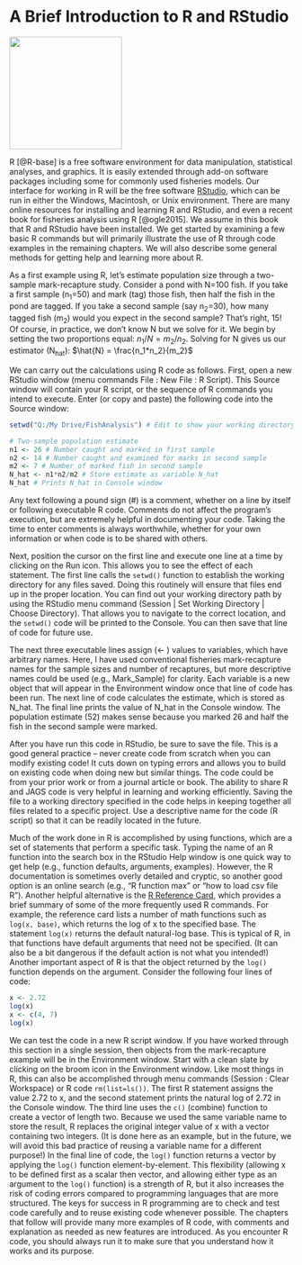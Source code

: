 # A Brief Introduction to R and RStudio {#R-intro}

<img src="https://www.r-project.org/logo/Rlogo.png" width="200" height="200" />

R [@R-base] is a free software environment for data manipulation, statistical analyses, and graphics. It is easily extended through add-on software packages including some for commonly used fisheries models. Our interface for working in R will be the free software [RStudio](https://posit.co/products/open-source/rstudio/), which can be run in either the Windows, Macintosh, or Unix environment. There are many online resources for installing and learning R and RStudio, and even a recent book for fisheries analysis using R [@ogle2015]. We assume in this book that R and RStudio have been installed. We get started by examining a few basic R commands but will primarily illustrate the use of R through code examples in the remaining chapters. We will also describe some general methods for getting help and learning more about R.
	
As a first example using R, let’s estimate population size through a two-sample mark-recapture study. Consider a pond with N=100 fish. If you take a first sample (n~1~=50) and mark (tag) those fish, then half the fish in the pond are tagged. If you take a second sample (say n~2~=30), how many tagged fish (m~2~) would you expect in the second sample?  That's right, 15!  Of course, in practice, we don't know N but we solve for it. We begin by setting the two proportions equal:  $n_1/N=m_2/n_2$. Solving for N gives us our estimator (N~hat~):  $\hat{N} = \frac{n_1*n_2}{m_2}$

We can carry out the calculations using R code as follows. First, open a new RStudio window (menu commands File : New File : R Script). This Source window will contain your R script, or the sequence of R commands you intend to execute. Enter (or copy and paste) the following code into the Source window:

```r
setwd("Q:/My Drive/FishAnalysis") # Edit to show your working directory

# Two-sample population estimate
n1 <- 26 # Number caught and marked in first sample
n2 <- 14 # Number caught and examined for marks in second sample
m2 <- 7 # Number of marked fish in second sample
N_hat <- n1*n2/m2 # Store estimate as variable N_hat
N_hat # Prints N_hat in Console window
```

Any text following a pound sign (#) is a comment, whether on a line by itself or following executable R code. Comments do not affect the program’s execution, but are extremely helpful in documenting your code. Taking the time to enter comments is always worthwhile, whether for your own information or when code is to be shared with others.

Next, position the cursor on the first line and execute one line at a time by clicking on the Run icon. This allows you to see the effect of each statement. The first line calls the <code>setwd()</code> function to establish the working directory for any files saved. Doing this routinely will ensure that files end up in the proper location. You can find out your working directory path by using the RStudio menu command (Session | Set Working Directory | Choose Directory). That allows you to navigate to the correct location, and the <code>setwd()</code> code will be printed to the Console. You can then save that line of code for future use.

The next three executable lines assign (<- ) values to variables, which have arbitrary names. Here, I have used conventional fisheries mark-recapture names for the sample sizes and number of recaptures, but more descriptive names could be used (e.g., Mark_Sample) for clarity. Each variable is a new object that will appear in the Environment window once that line of code has been run. The next line of code calculates the estimate, which is stored as N_hat. The final line prints the value of N_hat in the Console window. The population estimate (52) makes sense because you marked 26 and half the fish in the second sample were marked.

After you have run this code in RStudio, be sure to save the file. This is a good general practice -- never create code from scratch when you can modify existing code!  It cuts down on typing errors and allows you to build on existing code when doing new but similar things. The code could be from your prior work or from a journal article or book. The ability to share R and JAGS code is very helpful in learning and working efficiently. Saving the file to a working directory specified in the code helps in keeping together all files related to a specific project. Use a descriptive name for the code (R script) so that it can be readily located in the future.

Much of the work done in R is accomplished by using functions, which are a set of statements that perform a specific task. Typing the name of an R function into the search box in the RStudio Help window is one quick way to get help (e.g., function defaults, arguments, examples). However, the R documentation is sometimes overly detailed and cryptic, so another good option is an online search (e.g., “R function max” or “how to load csv file R”). Another helpful alternative is the [R Reference Card](https://cran.r-project.org/doc/contrib/Short-refcard.pdf), which provides a brief summary of some of the more frequently used R commands. For example, the reference card lists a number of math functions such as <code>log(x, base)</code>, which returns the log of x to the specified base. The statement <code>log(x)</code> returns the default natural-log base. This is typical of R, in that functions have default arguments that need not be specified. (It can also be a bit dangerous if the default action is not what you intended!) Another important aspect of R is that the object returned by the <code>log()</code> function depends on the argument. Consider the following four lines of code:

```r
x <- 2.72
log(x)
x <- c(4, 7)
log(x)
```

We can test the code in a new R script window. If you have worked through this section in a single session, then objects from the mark-recapture example will be in the Environment window. Start with a clean slate by clicking on the broom icon in the Environment window. Like most things in R, this can also be accomplished through menu commands (Session : Clear Workspace) or R code `rm(list=ls())`. The first R statement assigns the value 2.72 to x, and the second statement prints the natural log of 2.72 in the Console window. The third line uses the <code>c()</code> (combine) function to create a vector of length two. Because we used the same variable name to store the result, R replaces the original integer value of x with a vector containing two integers. (It is done here as an example, but in the future, we will avoid this bad practice of reusing a variable name for a different purpose!) In the final line of code, the <code>log()</code> function returns a vector by applying the <code>log()</code> function element-by-element. This flexibility (allowing x to be defined first as a scalar then vector, and allowing either type as an argument to the <code>log()</code> function) is a strength of R, but it also increases the risk of coding errors compared to programming languages that are more structured. The keys for success in R programming are to check and test code carefully and to reuse existing code whenever possible. The chapters that follow will provide many more examples of R code, with comments and explanation as needed as new features are introduced. As you encounter R code, you should always run it to make sure that you understand how it works and its purpose.
